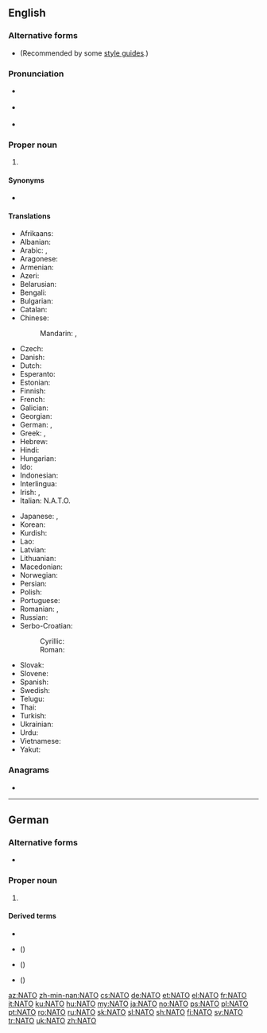 {{also|Nato|nato|nǟtõ}}
==English==
{{wikipedia}}

===Alternative forms===
* {{l|en|Nato}} (Recommended by some [[style guide]]s.)

===Pronunciation===
* {{a|UK}} {{IPA|/ˈneɪ.təʊ/|lang=en}}
* {{a|US}} {{IPA|/ˈneɪ.toʊ/|lang=en}}
* {{rhymes|eɪtəʊ|lang=en}}

===Proper noun===
{{en-proper noun}}

# {{label|en|international law}} {{acronym of|North Atlantic Treaty Organization|lang=en}}

====Synonyms====
* {{l|en|North Atlantic Terrorist Organization}} {{qualifier|invective}}

====Translations====
{{trans-top|North Atlantic Treaty Organization}}
* Afrikaans: {{t|af|NAVO}}
* Albanian: {{t|sq|NATO}}
* Arabic: {{t|ar|حِلْف اَلنَّاتُو|m}}, {{t|ar|نَاتُو|m}}
* Aragonese: {{t|an|OTAN|f}}
* Armenian: {{t|hy|ՆԱՏՕ}}
* Azeri: {{t+|az|NATO}}
* Belarusian: {{t|be|НАТО|f|tr=NÁTO}}
* Bengali: {{t|bn|ন্যাটো}}
* Bulgarian: {{t+|bg|НАТО|tr=NÁTO}}
* Catalan: {{t|ca|OTAN|f}}
* Chinese:
*: Mandarin: {{t+|cmn|北約|sc=Hani}}, {{t|cmn|北约|tr=Běiyuē|sc=Hani}}
* Czech: {{t+|cs|NATO|n}}
* Danish: {{t|da|NATO}}
* Dutch: {{t+|nl|NAVO}}
* Esperanto: {{t|eo|NATO}}
* Estonian: {{t+|et|NATO}}
* Finnish: {{t+|fi|NATO}}
* French: {{t+|fr|OTAN|f}}
* Galician: {{t|gl|OTAN|f}}
* Georgian: {{t|ka|ნატო}}
* German: {{t+|de|NATO|f}}, {{t+|de|Nato|f}}
* Greek: {{t+|el|ΝΑΤΟ}}, {{t|el|ΟΒΣ}}
* Hebrew: {{t|he|נאט״ו|tr=nat"o}}
* Hindi: {{t|hi|नैटो|tr=naiṭō}}
* Hungarian: {{t+|hu|NATO}}
* Ido: {{t|io|NATO}}
* Indonesian: {{t|id|NATO}}
* Interlingua: {{t|ia|OTAN}}
* Irish: {{t|ga|Eagraíocht Chonradh an Atlantaigh Thuaidh|f}}, {{t|ga|ECAT}}
* Italian: N.A.T.O.
{{trans-mid}}
* Japanese: {{t|ja|北大西洋条約機構|tr=きたたいせいようじょうやくきこう, kitataiseyō-jōyaku-kikō}}, {{t|ja|ナトー|tr=Natō}}
* Korean: {{t|ko|나토|tr=Nato|sc=Hang}}
* Kurdish: {{t+|ku|NATO}}
* Lao: {{t|lo|ເນໂຕ|sc=Geor}}
* Latvian: {{t|lv|NATO}}
* Lithuanian: {{t|lt|NATO}}
* Macedonian: {{t|mk|НАТО|f|tr=NÁTO}}
* Norwegian: {{t+|no|NATO}}
* Persian: {{t+|fa|ناتو|tr=Nâto}}
* Polish: {{t+|pl|NATO}}
* Portuguese: {{t+|pt|OTAN|f}}
* Romanian: {{t|ro|Organizația Tratatului Atlanticului de Nord|f}}, {{t+|ro|NATO}}
* Russian: {{t+|ru|НА́ТО|f}}
* Serbo-Croatian:
*: Cyrillic: {{t|sh|НАТО|sc=Cyrl}}
*: Roman: {{t+|sh|NATO}}
* Slovak: {{t+|sk|NATO}}
* Slovene: {{t+|sl|NATO}}
* Spanish: {{t+|es|OTAN|f}}
* Swedish: {{t+|sv|NATO}}
* Telugu: {{t|te|నాటో}}
* Thai: {{t|th|นาโต้|tr=naa-dtôh}}
* Turkish: {{t+|tr|NATO}}
* Ukrainian: {{t+|uk|НАТО|f|tr=NÁTO}}
* Urdu: {{t|ur|نیٹو}}
* Vietnamese: {{t|vi|NATO}}
* Yakut: {{t|sah|ХАҮТ|tr=HAUT|sc=Cyrl}}
{{trans-bottom}}

===Anagrams===
* {{l|en|notâ}}

----

==German==

===Alternative forms===
* {{l|de|Nato}}

===Proper noun===
{{de-proper noun|f}}
# {{l|en|NATO}}

====Derived terms====
* {{l|de|NATO-Manöver}}
* {{l|de|NATO-Offensive}} ({{l|de|Nato-Offensive}})
* {{l|de|NATO-Streitkräfte}} ({{l|de|Nato-Streitkräfte}})
* {{l|de|NATO-Truppen}} ({{l|de|Nato-Truppen}})

[[az:NATO]]
[[zh-min-nan:NATO]]
[[cs:NATO]]
[[de:NATO]]
[[et:NATO]]
[[el:NATO]]
[[fr:NATO]]
[[it:NATO]]
[[ku:NATO]]
[[hu:NATO]]
[[my:NATO]]
[[ja:NATO]]
[[no:NATO]]
[[ps:NATO]]
[[pl:NATO]]
[[pt:NATO]]
[[ro:NATO]]
[[ru:NATO]]
[[sk:NATO]]
[[sl:NATO]]
[[sh:NATO]]
[[fi:NATO]]
[[sv:NATO]]
[[tr:NATO]]
[[uk:NATO]]
[[zh:NATO]]